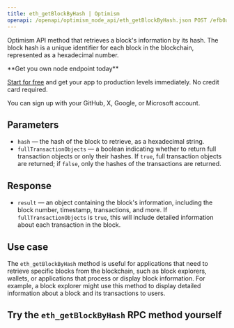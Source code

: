 ---
title: eth_getBlockByHash | Optimism
openapi: /openapi/optimism_node_api/eth_getBlockByHash.json POST /efb0a5eccd2caa5135eb54eba6f7f300
---

Optimism API method that retrieves a block's information by its hash. The block hash is a unique identifier for each block in the blockchain, represented as a hexadecimal number.

<Check>
**Get you own node endpoint today**

[Start for free](https://console.chainstack.com/) and get your app to production levels immediately. No credit card required.

You can sign up with your GitHub, X, Google, or Microsoft account.
</Check>


## Parameters

* `hash` — the hash of the block to retrieve, as a hexadecimal string.
* `fullTransactionObjects` — a boolean indicating whether to return full transaction objects or only their hashes. If `true`, full transaction objects are returned; if `false`, only the hashes of the transactions are returned.

## Response

* `result` — an object containing the block's information, including the block number, timestamp, transactions, and more. If `fullTransactionObjects` is `true`, this will include detailed information about each transaction in the block.

## Use case

The `eth_getBlockByHash` method is useful for applications that need to retrieve specific blocks from the blockchain, such as block explorers, wallets, or applications that process or display block information. For example, a block explorer might use this method to display detailed information about a block and its transactions to users.

## Try the `eth_getBlockByHash` RPC method yourself